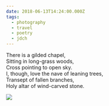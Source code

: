 ```yaml
---
date: 2018-06-13T14:24:00.000Z
tags:
  - photography
  - travel
  - poetry
  - jdch
---
```

There is a gilded chapel,<br/>
Sitting in long-grass woods,<br/>
Cross pointing to open sky.<br/>
I, though, love the nave of leaning trees,<br/>
Transept of fallen branches,<br/>
Holy altar of wind-carved stone.

![](../../assets/photos/20180613-IMG_0156.jpg)